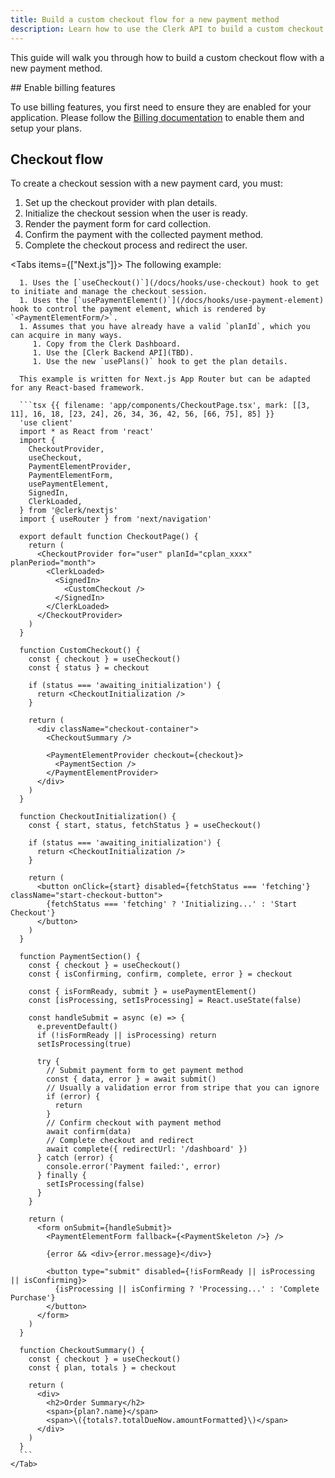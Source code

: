 ```yaml
---
title: Build a custom checkout flow for a new payment method
description: Learn how to use the Clerk API to build a custom checkout flow for a new payment method.
---
```


<Include src="_partials/billing/api-experimental-guide" />

This guide will walk you through how to build a custom checkout flow with a new payment method.

<Steps>
  ## Enable billing features

  To use billing features, you first need to ensure they are enabled for your application. Please follow the [Billing documentation](/docs/billing/overview) to enable them and setup your plans.

  ## Checkout flow

  To create a checkout session with a new payment card, you must:

  1. Set up the checkout provider with plan details.
  1. Initialize the checkout session when the user is ready.
  1. Render the payment form for card collection.
  1. Confirm the payment with the collected payment method.
  1. Complete the checkout process and redirect the user.

  <Tabs items={["Next.js"]}>
    <Tab>
      The following example:

      1. Uses the [`useCheckout()`](/docs/hooks/use-checkout) hook to get to initiate and manage the checkout session.
      1. Uses the [`usePaymentElement()`](/docs/hooks/use-payment-element) hook to control the payment element, which is rendered by `<PaymentElementForm/>`.
      1. Assumes that you have already have a valid `planId`, which you can acquire in many ways.
         1. Copy from the Clerk Dashboard.
         1. Use the [Clerk Backend API](TBD).
         1. Use the new `usePlans()` hook to get the plan details.

      This example is written for Next.js App Router but can be adapted for any React-based framework.

      ```tsx {{ filename: 'app/components/CheckoutPage.tsx', mark: [[3, 11], 16, 18, [23, 24], 26, 34, 36, 42, 56, [66, 75], 85] }}
      'use client'
      import * as React from 'react'
      import {
        CheckoutProvider,
        useCheckout,
        PaymentElementProvider,
        PaymentElementForm,
        usePaymentElement,
        SignedIn,
        ClerkLoaded,
      } from '@clerk/nextjs'
      import { useRouter } from 'next/navigation'

      export default function CheckoutPage() {
        return (
          <CheckoutProvider for="user" planId="cplan_xxxx" planPeriod="month">
            <ClerkLoaded>
              <SignedIn>
                <CustomCheckout />
              </SignedIn>
            </ClerkLoaded>
          </CheckoutProvider>
        )
      }

      function CustomCheckout() {
        const { checkout } = useCheckout()
        const { status } = checkout

        if (status === 'awaiting_initialization') {
          return <CheckoutInitialization />
        }

        return (
          <div className="checkout-container">
            <CheckoutSummary />

            <PaymentElementProvider checkout={checkout}>
              <PaymentSection />
            </PaymentElementProvider>
          </div>
        )
      }

      function CheckoutInitialization() {
        const { start, status, fetchStatus } = useCheckout()

        if (status === 'awaiting_initialization') {
          return <CheckoutInitialization />
        }

        return (
          <button onClick={start} disabled={fetchStatus === 'fetching'} className="start-checkout-button">
            {fetchStatus === 'fetching' ? 'Initializing...' : 'Start Checkout'}
          </button>
        )
      }

      function PaymentSection() {
        const { checkout } = useCheckout()
        const { isConfirming, confirm, complete, error } = checkout

        const { isFormReady, submit } = usePaymentElement()
        const [isProcessing, setIsProcessing] = React.useState(false)

        const handleSubmit = async (e) => {
          e.preventDefault()
          if (!isFormReady || isProcessing) return
          setIsProcessing(true)

          try {
            // Submit payment form to get payment method
            const { data, error } = await submit()
            // Usually a validation error from stripe that you can ignore
            if (error) {
              return
            }
            // Confirm checkout with payment method
            await confirm(data)
            // Complete checkout and redirect
            await complete({ redirectUrl: '/dashboard' })
          } catch (error) {
            console.error('Payment failed:', error)
          } finally {
            setIsProcessing(false)
          }
        }

        return (
          <form onSubmit={handleSubmit}>
            <PaymentElementForm fallback={<PaymentSkeleton />} />

            {error && <div>{error.message}</div>}

            <button type="submit" disabled={!isFormReady || isProcessing || isConfirming}>
              {isProcessing || isConfirming ? 'Processing...' : 'Complete Purchase'}
            </button>
          </form>
        )
      }

      function CheckoutSummary() {
        const { checkout } = useCheckout()
        const { plan, totals } = checkout

        return (
          <div>
            <h2>Order Summary</h2>
            <span>{plan?.name}</span>
            <span>\({totals?.totalDueNow.amountFormatted}\)</span>
          </div>
        )
      }
      ```
    </Tab>
  </Tabs>
</Steps>

